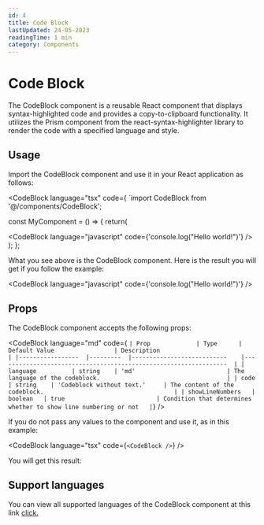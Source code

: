 ```yaml
---
id: 4
title: Code Block
lastUpdated: 24-05-2023
readingTime: 1 min
category: Components
---
```


# Code Block

The CodeBlock component is a reusable React component that displays syntax-highlighted code and provides a copy-to-clipboard functionality. It utilizes the Prism component from the react-syntax-highlighter library to render the code with a specified language and style.

## Usage

Import the CodeBlock component and use it in your React application as follows:

<CodeBlock language="tsx" code={
`import CodeBlock from '@/components/CodeBlock';

const MyComponent = () => {
	return(
		<div>
			<CodeBlock language="javascript" code={'console.log("Hello world!")'} />
		</div>
	); 
};


What you see above is the CodeBlock component. Here is the result you will get if you follow the example:

<CodeBlock language="javascript" code={'console.log("Hello world!")'} />

## Props
The CodeBlock component accepts the following props:

<CodeBlock language="md" code={
`| Prop            	| Type    	| Default Value             	| Description                                                     	|
|-----------------	|---------	|---------------------------	|-----------------------------------------------------------------	|
| language        	| string  	| 'md'                      	| The language of the codeblock.                                  	|
| code            	| string  	| 'Codeblock without text.' 	| The content of the codeblock.                                   	|
| showLineNumbers 	| boolean 	| true                      	| Condition that determines whether to show line numbering or not 	|`} />
     
If you do not pass any values to the component and use it, as in this example:

<CodeBlock language="tsx" code={`<CodeBlock />`} />

You will get this result:

<CodeBlock />

## Support languages

You can view all supported languages of the CodeBlock component at this link
<a href="https://github.com/react-syntax-highlighter/react-syntax-highlighter/blob/master/AVAILABLE_LANGUAGES_HLJS.MD" target="_blank">click.</a>


